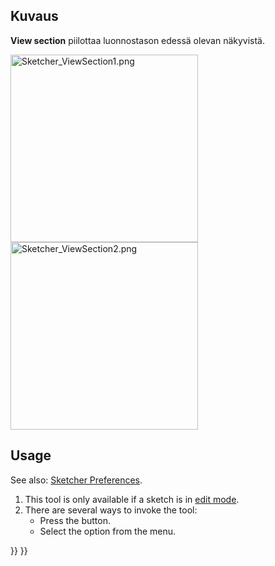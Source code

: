 <languages/>

{{Docnav
|[[Sketcher_ViewSketch|View sketch]]
|[[Sketcher_Grid|Toggle grid]]
|[[Sketcher_Workbench|Sketcher]]
|IconL=Sketcher_ViewSketch.svg
|IconR=Sketcher_Grid.svg‎
|IconC=Workbench_Sketcher.svg
}}

{{GuiCommand
|Name=Sketcher ViewSection
|MenuLocation=Sketch → View section
|Workbenches=[[Sketcher_Workbench|Sketcher]]
|Shortcut={{KEY|Q}} {{KEY|S}}
|Version=0.18
}}

<span id="Description"></span>
==Kuvaus==

<div class="mw-translate-fuzzy">
'''View section''' piilottaa luonnostason edessä olevan näkyvistä.
</div>

[[File:Sketcher ViewSection1.png|300px]] [[File:Sketcher ViewSection2.png|300px]]
{{Caption|Vasemmalla luonnos näkyy vain osittain ja oikealla View section:in avulla kokonaan.}}

==Usage==

See also: [[Sketcher_Preferences#Display|Sketcher Preferences]].

# This tool is only available if a sketch is in [[Sketcher_EditSketch|edit mode]].
# There are several ways to invoke the tool:
#* Press the {{Button|[[Image:Sketcher_ViewSection.svg|16px]] [[Sketcher_ViewSection|View section]]}} button.
#* Select the {{MenuCommand|Sketch → [[Image:Sketcher_ViewSection.svg|16px]] View section}} option from the menu.


{{Docnav
|[[Sketcher_ViewSketch|View sketch]]
|[[Sketcher_Grid|Toggle grid]]
|[[Sketcher_Workbench|Sketcher]]
|IconL=Sketcher_ViewSketch.svg
|IconR=Sketcher_Grid.svg‎
|IconC=Workbench_Sketcher.svg
}}

{{Sketcher_Tools_navi{{#translation:}}}}
{{Userdocnavi{{#translation:}}}}
